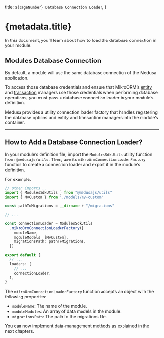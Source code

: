   title: `${pageNumber} Database Connection Loader`,
}

# {metadata.title}

In this document, you’ll learn about how to load the database connection in your module.

## Modules Database Connection

By default, a module will use the same database connection of the Medusa application.

To access those database credentials and ensure that MikroORM’s [entity](https://mikro-orm.io/docs/entity-manager) and [transaction](https://mikro-orm.io/docs/transactions) managers use those credentials when performing database operations, you must pass a database connection loader in your module’s definition.

Medusa provides a utility connection loader factory that handles registering the database options and entity and transaction managers into the module’s container.

---

## How to Add a Database Connection Loader?

In your module’s definition file, import the `ModulesSdkUtils` utility function from `@medusajs/utils`. Then, use its `mikroOrmConnectionLoaderFactory` function to create a connection loader and export it in the module’s definition.

For example:

```ts title="src/modules/hello/index.ts"
// other imports...
import { ModulesSdkUtils } from "@medusajs/utils"
import { MyCustom } from "./models/my-custom"

const pathToMigrations = __dirname + "/migrations"

// ...

const connectionLoader = ModulesSdkUtils
  .mikroOrmConnectionLoaderFactory({
    moduleName,
    moduleModels: [MyCustom],
    migrationsPath: pathToMigrations,
  })

export default {
  // ...
  loaders: [
    // ...
    connectionLoader,
  ],
}
```

The `mikroOrmConnectionLoaderFactory` function accepts an object with the following properties:

- `moduleName`: The name of the module.
- `moduleModules`: An array of data models in the module.
- `migrationsPath`: The path to the migrations file.

You can now implement data-management methods as explained in the next chapters.
